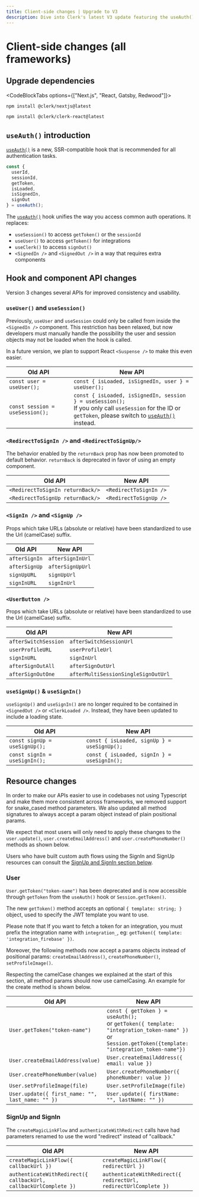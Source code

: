 ```yaml
---
title: Client-side changes | Upgrade to V3
description: Dive into Clerk's latest V3 update featuring the useAuth() hook, improved API consistency, and streamlined user methods.
---
```


# Client-side changes (all frameworks)

## Upgrade dependencies

<CodeBlockTabs options={["Next.js", "React, Gatsby, Redwood"]}>
```sh filename="terminal"
npm install @clerk/nextjs@latest
```

```sh filename="terminal"
npm install @clerk/clerk-react@latest
```
</CodeBlockTabs>


## `useAuth()` introduction

[`useAuth()`][use-auth] is a new, SSR-compatible hook that is recommended for all authentication tasks.

```jsx
const {
  userId,
  sessionId,
  getToken,
  isLoaded,
  isSignedIn,
  signOut
} = useAuth();
```

The [`useAuth()`][use-auth] hook unifies the way you access common auth operations. It replaces:

- `useSession()` to access `getToken()` or the `sessionId`
- `useUser()` to access `getToken()` for integrations
- `useClerk()` to access `signOut()`
- `<SignedIn />` and `<SignedOut />` in a way that requires extra components

## Hook and component API changes

Version 3 changes several APIs for improved consistency and usability.

### `useUser()` and `useSession()`

Previously, `useUser` and `useSession` could only be called from inside the `<SignedIn />` component. This restriction has been relaxed, but now developers must manually handle the possibility the user and session objects may not be loaded when the hook is called.

In a future version, we plan to support React `<Suspense />` to make this even easier.

| Old API | New API |
| --- | --- |
| `const user = useUser();` | `const { isLoaded, isSignedIn, user } = useUser();` |
| `const session = useSession();` | `const { isLoaded, isSignedIn, session } = useSession();` <br />If you only call `useSession` for the ID or `getToken`, please switch to [`useAuth()`][use-auth] instead. |

### `<RedirectToSignIn />` and `<RedirectToSignUp/>`

The behavior enabled by the `returnBack` prop has now been promoted to default behavior. `returnBack` is deprecated in favor of using an empty component.

| Old API | New API |
| --- | --- |
| `<RedirectToSignIn returnBack/>` | `<RedirectToSignIn />` |
| `<RedirectToSignUp returnBack/>` | `<RedirectToSignUp />` |

### `<SignIn />` and `<SignUp />`

Props which take URLs (absolute or relative) have been standardized to use the Url (camelCase) suffix.

| Old API | New API |
| --- | --- |
| `afterSignIn` | `afterSignInUrl` |
| `afterSignUp` | `afterSignUpUrl` |
| `signUpURL` | `signUpUrl` |
| `signInURL` | `signInUrl` |

### `<UserButton />`

Props which take URLs (absolute or relative) have been standardized to use the Url (camelCase) suffix.

| Old API | New API |
| --- | --- |
| `afterSwitchSession` | `afterSwitchSessionUrl` |
| `userProfileURL` | `userProfileUrl` |
| `signInURL` | `signInUrl` |
| `afterSignOutAll` | `afterSignOutUrl` |
| `afterSignOutOne` | `afterMultiSessionSingleSignOutUrl` |

### `useSignUp()` & `useSignIn()`

`useSignUp()` and `useSignIn()` are no longer required to be contained in `<SignedOut />` or `<ClerkLoaded />`. Instead, they have been updated to include a loading state.

| Old API | New API |
| --- | --- |
| `const signUp = useSignUp();` | `const { isLoaded, signUp } = useSignUp();` |
| `const signIn = useSignIn();` | `const { isLoaded, signIn } = useSignIn();` |

## Resource changes

In order to make our APIs easier to use in codebases not using Typescript and make them more consistent across frameworks, we removed support for snake_cased method parameters. We also updated all method signatures to always accept a param object instead of plain positional params.

We expect that most users will only need to apply these changes to the `user.update()`, `user.createEmailAddress()` and `user.createPhoneNumber()` methods as shown below.

Users who have built custom auth flows using the SignIn and SignUp resources can consult the [SignUp and SignIn section below](#sign-up-and-sign-in).

### User

`User.getToken("token-name")` has been deprecated and is now accessible through `getToken` from the `useAuth()` hook or `Session.getToken()`.

The new `getToken()` method accepts an optional `{ template: string; }` object, used to specify the JWT template you want to use.

Please note that If you want to fetch a token for an integration, you must prefix the integration name with `integration_`, eg: `getToken({ template: 'integration_firebase' })`.

Moreover, the following methods now accept a params objects instead of positional params: `createEmailAddress()`, `createPhoneNumber()`, `setProfileImage()`.

Respecting the camelCase changes we explained at the start of this section, all method params should now use camelCasing. An example for the create method is shown below.

| Old API | New API |
| --- | --- |
| `User.getToken("token-name")` | `const { getToken } = useAuth();` <br />or `getToken({ template: "integration_token-name" })` <br />or `Session.getToken({template: "integration_token-name"})` |
| `User.createEmailAddress(value)` | `User.createEmailAddress({ email: value })` |
| `User.createPhoneNumber(value)` | `User.createPhoneNumber({ phoneNumber: value })` |
| `User.setProfileImage(file)` | `User.setProfileImage(file)` |
| `User.update({ first_name: "", last_name: "" })` | `User.update({ firstName: "", lastName: "" })` |

### SignUp and SignIn

The `createMagicLinkFlow` and `authenticateWithRedirect` calls have had parameters renamed to use the word "redirect" instead of "callback."

| Old API | New API |
| --- | --- |
| `createMagicLinkFlow({ callbackUrl })` | `createMagicLinkFlow({ redirectUrl })` |
| `authenticateWithRedirect({ callbackUrl, callbackUrlComplete })` | `authenticateWithRedirect({ redirectUrl, redirectUrlComplete })` |

[use-auth]: /docs/references/react/use-auth